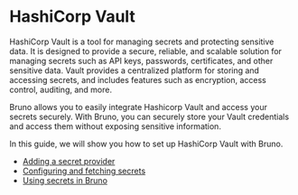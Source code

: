 # HashiCorp Vault

HashiCorp Vault is a tool for managing secrets and protecting sensitive data. It is designed to provide a secure, reliable, and scalable solution for managing secrets such as API keys, passwords, certificates, and other sensitive data. Vault provides a centralized platform for storing and accessing secrets, and includes features such as encryption, access control, auditing, and more.

Bruno allows you to easily integrate Hashicorp Vault and access your secrets securely. With Bruno, you can securely store your Vault credentials and access them without exposing sensitive information.

In this guide, we will show you how to set up HashiCorp Vault with Bruno.

- [Adding a secret provider](/secrets-management/hashicorp-vault/adding-a-secret-provider)
- [Configuring and fetching secrets](/secrets-management/hashicorp-vault/configuring-and-fetching-secrets)
- [Using secrets in Bruno](#using-secrets-in-bruno)
